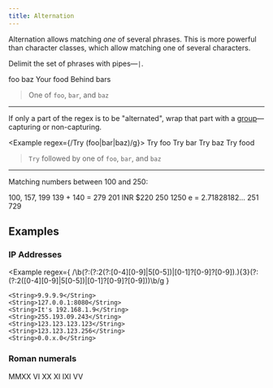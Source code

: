 ```yaml
---
title: Alternation
---
```


Alternation allows matching _one_ of several phrases. This is more powerful than character classes, which allow matching one of several characters.

Delimit the set of phrases with pipes—`|`.

<Example regex={/foo|bar|baz/g}>
    <String>foo baz</String>
    <String>Your food</String>
    <String>Behind bars</String>
</Example>

> One of `foo`, `bar`, and `baz`

---

If only a part of the regex is to be "alternated", wrap that part with a [group](/chapter/groups)—capturing or non-capturing.

<Example regex={/Try (foo|bar|baz)/g}>
    <String>Try foo</String>
    <String>Try bar</String>
    <String>Try baz</String>
    <String>Try food</String>
</Example>

> `Try` followed by one of `foo`, `bar`, and `baz`

---

Matching numbers between 100 and 250:

<Example regex={/1\d\d|2[0-4]\d|250/g}>
    <String>100, 157, 199</String>
    <String>139 + 140 = 279</String>
    <String>201 INR</String>
    <String>$220</String>
    <String>250</String>
    <String>1250</String>
    <String>e = 2.71828182...</String>
    <String>251</String>
    <String>729</String>
</Example>

## Examples

### IP Addresses

<Example
    regex={
        /\b(?:(?:2(?:[0-4][0-9]|5[0-5])|[0-1]?[0-9]?[0-9])\.){3}(?:(?:2([0-4][0-9]|5[0-5])|[0-1]?[0-9]?[0-9]))\b/g
    }
>
    <String>9.9.9.9</String>
    <String>127.0.0.1:8080</String>
    <String>It's 192.168.1.9</String>
    <String>255.193.09.243</String>
    <String>123.123.123.123</String>
    <String>123.123.123.256</String>
    <String>0.0.x.0</String>
</Example>

### Roman numerals

<Example regex={/^M{0,4}(CM|CD|D?C{0,3})(XC|XL|L?X{0,3})(IX|IV|V?I{0,3})$/g}>
    <String>MMXX</String>
    <String>VI</String>
    <String>XX</String>
    <String>XI</String>
    <String>IXI</String>
    <String>VV</String>
</Example>

